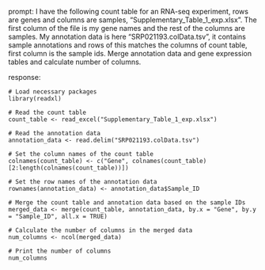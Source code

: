 prompt:
I have the following count table for an RNA-seq experiment, rows are genes and columns are samples, "Supplementary_Table_1_exp.xlsx". The first column of the file is my gene names and the rest of the columns are samples. My annotation data is here  "SRP021193.colData.tsv", it contains sample annotations and rows of this matches the columns of count table, first column is the sample ids. Merge annotation data and gene expression tables and calculate number of columns.

response:
```
# Load necessary packages
library(readxl)

# Read the count table
count_table <- read_excel("Supplementary_Table_1_exp.xlsx")

# Read the annotation data
annotation_data <- read.delim("SRP021193.colData.tsv")

# Set the column names of the count table
colnames(count_table) <- c("Gene", colnames(count_table)[2:length(colnames(count_table))])

# Set the row names of the annotation data
rownames(annotation_data) <- annotation_data$Sample_ID

# Merge the count table and annotation data based on the sample IDs
merged_data <- merge(count_table, annotation_data, by.x = "Gene", by.y = "Sample_ID", all.x = TRUE)

# Calculate the number of columns in the merged data
num_columns <- ncol(merged_data)

# Print the number of columns
num_columns
```

